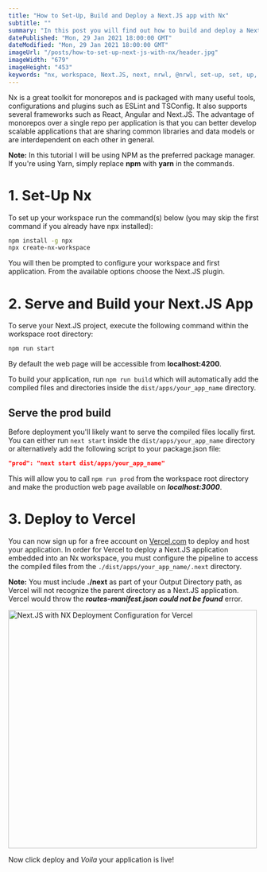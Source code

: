 ```yaml
---
title: "How to Set-Up, Build and Deploy a Next.JS app with Nx"
subtitle: ""
summary: "In this post you will find out how to build and deploy a Next.JS application to Vercel (previously ZEIT) with Nx and the new @nrwl/next plugin."
datePublished: "Mon, 29 Jan 2021 18:00:00 GMT"
dateModified: "Mon, 29 Jan 2021 18:00:00 GMT"
imageUrl: "/posts/how-to-set-up-next-js-with-nx/header.jpg"
imageWidth: "679"
imageHeight: "453"
keywords: "nx, workspace, Next.JS, next, nrwl, @nrwl, set-up, set, up, build, deploy, vercel, zeit"
---
```


Nx is a great toolkit for monorepos and is packaged with many useful tools, configurations and plugins such as ESLint and TSConfig.
It also supports several frameworks such as React, Angular and Next.JS. The advantage of monorepos over a single repo per application is
that you can better develop scalable applications that are sharing common libraries and data models or are interdependent on each other in general.

**Note:** In this tutorial I will be using NPM as the preferred package manager. If you're using Yarn, simply replace **npm** with **yarn** in the commands.

# 1. Set-Up Nx

To set up your workspace run the command(s) below (you may skip the first command if you already have npx installed):

```bash
npm install -g npx
npx create-nx-workspace
```

You will then be prompted to configure your workspace and first application. From the available options choose the Next.JS plugin.

# 2. Serve and Build your Next.JS App

To serve your Next.JS project, execute the following command within the workspace root directory:

```bash
npm run start
```

By default the web page will be accessible from **localhost:4200**.

To build your application, run `npm run build` which will automatically add the compiled files and directories inside
the `dist/apps/your_app_name` directory.

## Serve the prod build

Before deployment you'll likely want to serve the compiled files locally first. You can either run `next start` inside the
`dist/apps/your_app_name` directory or alternatively add the following script to your package.json file:

```json
"prod": "next start dist/apps/your_app_name"
```

This will allow you to call `npm run prod` from the workspace root directory and make the production web page available on **_localhost:3000_**.

# 3. Deploy to Vercel

You can now sign up for a free account on <a href="https://wwww.vercel.com">Vercel.com</a> to deploy and host your application.
In order for Vercel to deploy a Next.JS application embedded into an Nx workspace, you must configure the pipeline to access the compiled files
from the `./dist/apps/your_app_name/.next` directory.

**Note:** You must include **./next** as part of your Output Directory path, as Vercel will not recognize the parent directory as a Next.JS application.
Vercel would throw the <i><b>routes-manifest.json could not be found</b></i> error.

<div className="text-center">
  <Image
    src="/posts/how-to-set-up-next-js-with-nx/vercel_next_js_nx.png"
    width="500"
    height="480"
    objectFit="contain"
    alt="Next.JS with NX Deployment Configuration for Vercel"
  />
</div>

Now click deploy and _Voila_ your application is live!
